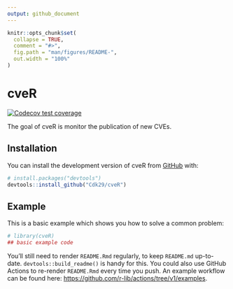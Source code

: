 ```yaml
---
output: github_document
---
```


<!-- README.md is generated from README.Rmd. Please edit that file -->

```r
knitr::opts_chunk$set(
  collapse = TRUE,
  comment = "#>",
  fig.path = "man/figures/README-",
  out.width = "100%"
)
```

# cveR

<!-- badges: start -->
[![Codecov test coverage](https://codecov.io/gh/Cdk29/cveR/branch/main/graph/badge.svg)](https://app.codecov.io/gh/Cdk29/cveR?branch=main)
<!-- badges: end -->

The goal of cveR is monitor the publication of new CVEs.

## Installation

You can install the development version of cveR from [GitHub](https://github.com/) with:

``` r
# install.packages("devtools")
devtools::install_github("Cdk29/cveR")
```

## Example

This is a basic example which shows you how to solve a common problem:

```r
# library(cveR)
## basic example code
```


You'll still need to render `README.Rmd` regularly, to keep `README.md` up-to-date. `devtools::build_readme()` is handy for this. You could also use GitHub Actions to re-render `README.Rmd` every time you push. An example workflow can be found here: <https://github.com/r-lib/actions/tree/v1/examples>.
